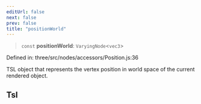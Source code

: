 ```yaml
---
editUrl: false
next: false
prev: false
title: "positionWorld"
---
```


> `const` **positionWorld**: `VaryingNode`\<`vec3`\>

Defined in: three/src/nodes/accessors/Position.js:36

TSL object that represents the vertex position in world space of the current rendered object.

## Tsl
